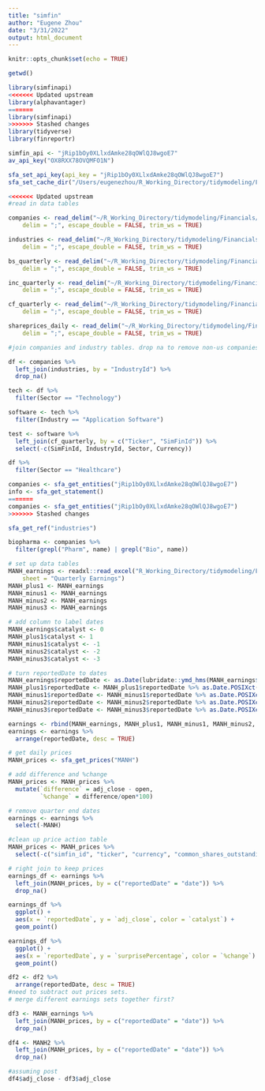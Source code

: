 ```yaml
---
title: "simfin"
author: "Eugene Zhou"
date: "3/31/2022"
output: html_document
---
```


```r
knitr::opts_chunk$set(echo = TRUE)
```

```r
getwd()
```

```r
library(simfinapi)
<<<<<<< Updated upstream
library(alphavantager)
=======
library(simfinapi)
>>>>>>> Stashed changes
library(tidyverse)
library(finreportr)
```

```r
simfin_api <- "jRip1bOy0XLlxdAmke28qOWlQJ8wgoE7"
av_api_key("OX8RXX78OVQMFO1N")
```


```r
sfa_set_api_key(api_key = "jRip1bOy0XLlxdAmke28qOWlQJ8wgoE7")
sfa_set_cache_dir("/Users/eugenezhou/R_Working_Directory/tidymodeling/Financials")
```

```r
<<<<<<< Updated upstream
#read in data tables

companies <- read_delim("~/R_Working_Directory/tidymodeling/Financials/us-companies.csv", 
    delim = ";", escape_double = FALSE, trim_ws = TRUE)

industries <- read_delim("~/R_Working_Directory/tidymodeling/Financials/industries.csv", 
    delim = ";", escape_double = FALSE, trim_ws = TRUE)

bs_quarterly <- read_delim("~/R_Working_Directory/tidymodeling/Financials/us-balance-quarterly.csv", 
    delim = ";", escape_double = FALSE, trim_ws = TRUE)

inc_quarterly <- read_delim("~/R_Working_Directory/tidymodeling/Financials/us-income-quarterly.csv", 
    delim = ";", escape_double = FALSE, trim_ws = TRUE)

cf_quarterly <- read_delim("~/R_Working_Directory/tidymodeling/Financials/us-cashflow-quarterly.csv", 
    delim = ";", escape_double = FALSE, trim_ws = TRUE)

shareprices_daily <- read_delim("~/R_Working_Directory/tidymodeling/Financials/us-shareprices-daily.csv", 
    delim = ";", escape_double = FALSE, trim_ws = TRUE)
```

```r
#join companies and industry tables. drop na to remove non-us companies

df <- companies %>% 
  left_join(industries, by = "IndustryId") %>%
  drop_na()
```

```r
tech <- df %>%
  filter(Sector == "Technology")

software <- tech %>%
  filter(Industry == "Application Software")
```

```r
test <- software %>%
  left_join(cf_quarterly, by = c("Ticker", "SimFinId")) %>%
  select(-c(SimFinId, IndustryId, Sector, Currency))
```

```r
df %>%
  filter(Sector == "Healthcare")
```


```r
companies <- sfa_get_entities("jRip1bOy0XLlxdAmke28qOWlQJ8wgoE7")
info <- sfa_get_statement()
=======
companies <- sfa_get_entities("jRip1bOy0XLlxdAmke28qOWlQJ8wgoE7")
>>>>>>> Stashed changes
```

```r
sfa_get_ref("industries")
```


```r
biopharma <- companies %>%
  filter(grepl("Pharm", name) | grepl("Bio", name))
```

```r
# set up data tables
MANH_earnings <- readxl::read_excel("R_Working_Directory/tidymodeling/Financials/MANH Test.xlsx", 
    sheet = "Quarterly Earnings")
MANH_plus1 <- MANH_earnings
MANH_minus1 <- MANH_earnings
MANH_minus2 <- MANH_earnings
MANH_minus3 <- MANH_earnings

# add column to label dates
MANH_earnings$catalyst <- 0
MANH_plus1$catalyst <- 1
MANH_minus1$catalyst <- -1
MANH_minus2$catalyst <- -2
MANH_minus3$catalyst <- -3

# turn reportedDate to dates
MANH_earnings$reportedDate <- as.Date(lubridate::ymd_hms(MANH_earnings$reportedDate))
MANH_plus1$reportedDate <- MANH_plus1$reportedDate %>% as.Date.POSIXct() + 1
MANH_minus1$reportedDate <- MANH_minus1$reportedDate %>% as.Date.POSIXct() - 1
MANH_minus2$reportedDate <- MANH_minus2$reportedDate %>% as.Date.POSIXct() - 2
MANH_minus3$reportedDate <- MANH_minus3$reportedDate %>% as.Date.POSIXct() - 3

earnings <- rbind(MANH_earnings, MANH_plus1, MANH_minus1, MANH_minus2, MANH_minus3)
earnings <- earnings %>%
  arrange(reportedDate, desc = TRUE)
```

```r
# get daily prices
MANH_prices <- sfa_get_prices("MANH")

# add difference and %change
MANH_prices <- MANH_prices %>%
  mutate(`difference` = adj_close - open, 
         `%change` = difference/open*100)
```

```r
# remove quarter end dates
earnings <- earnings %>%
  select(-MANH)

#clean up price action table
MANH_prices <- MANH_prices %>%
  select(-c("simfin_id", "ticker", "currency", "common_shares_outstanding", "dividend"))

# right join to keep prices
earnings_df <- earnings %>%
  left_join(MANH_prices, by = c("reportedDate" = "date")) %>%
  drop_na()

earnings_df %>%
  ggplot() + 
  aes(x = `reportedDate`, y = `adj_close`, color = `catalyst`) + 
  geom_point()

earnings_df %>%
  ggplot() + 
  aes(x = `reportedDate`, y = `surprisePercentage`, color = `%change`) + 
  geom_point()
```

```r
df2 <- df2 %>%
  arrange(reportedDate, desc = TRUE)
#need to subtract out prices sets. 
# merge different earnings sets together first?

```

```r
df3 <- MANH_earnings %>%
  left_join(MANH_prices, by = c("reportedDate" = "date")) %>%
  drop_na()
```

```r
df4 <- MANH2 %>%
  left_join(MANH_prices, by = c("reportedDate" = "date")) %>%
  drop_na()
```

```r
#assuming post
df4$adj_close - df3$adj_close
```


